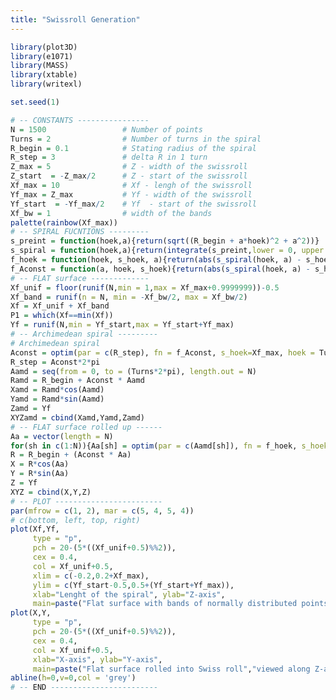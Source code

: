 ---
title: "Swissroll Generation"
---

```{r Init, include=TRUE, echo = FALSE}
library(plot3D)
library(e1071)
library(MASS)
library(xtable)
library(writexl)
```


```{r Swissroll with KNN, fig.width=12, fig.height=6, include=TRUE, echo=TRUE, fig.align = 'center', tidy = TRUE}

set.seed(1)

# -- CONSTANTS ----------------
N = 1500                 # Number of points
Turns = 2                # Number of turns in the spiral
R_begin = 0.1            # Stating radius of the spiral
R_step = 3               # delta R in 1 turn
Z_max = 5                # Z - width of the swissroll
Z_start  = -Z_max/2      # Z - start of the swissroll
Xf_max = 10              # Xf - lengh of the swissroll
Yf_max = Z_max           # Yf - width of the swissroll
Yf_start  = -Yf_max/2    # Yf  - start of the swissroll
Xf_bw = 1                # width of the bands
palette(rainbow(Xf_max))
# -- SPIRAL FUCNTIONS ---------
s_preint = function(hoek,a){return(sqrt((R_begin + a*hoek)^2 + a^2))}
s_spiral = function(hoek,a){return(integrate(s_preint,lower = 0, upper = hoek, a = a)$value)}
f_hoek = function(hoek, s_hoek, a){return(abs(s_spiral(hoek, a) - s_hoek))}
f_Aconst = function(a, hoek, s_hoek){return(abs(s_spiral(hoek, a) - s_hoek))}
# -- FLAT surface -------------
Xf_unif = floor(runif(N,min = 1,max = Xf_max+0.9999999))-0.5
Xf_band = runif(n = N, min = -Xf_bw/2, max = Xf_bw/2)
Xf = Xf_unif + Xf_band
P1 = which(Xf==min(Xf))
Yf = runif(N,min = Yf_start,max = Yf_start+Yf_max)
# -- Archimedean spiral ---------
# Archimedean spiral
Aconst = optim(par = c(R_step), fn = f_Aconst, s_hoek=Xf_max, hoek = Turns*2*pi, method = c("L-BFGS-B"))$par
R_step = Aconst*2*pi
Aamd = seq(from = 0, to = (Turns*2*pi), length.out = N)
Ramd = R_begin + Aconst * Aamd
Xamd = Ramd*cos(Aamd)
Yamd = Ramd*sin(Aamd)
Zamd = Yf
XYZamd = cbind(Xamd,Yamd,Zamd)
# -- FLAT surface rolled up ------
Aa = vector(length = N)
for(sh in c(1:N)){Aa[sh] = optim(par = c(Aamd[sh]), fn = f_hoek, s_hoek=Xf[sh], a = Aconst, method = c("L-BFGS-B"))$par}
R = R_begin + (Aconst * Aa)
X = R*cos(Aa)
Y = R*sin(Aa)
Z = Yf
XYZ = cbind(X,Y,Z)
# -- PLOT ------------------------
par(mfrow = c(1, 2), mar = c(5, 4, 5, 4))
# c(bottom, left, top, right)
plot(Xf,Yf,
     type = "p",
     pch = 20-(5*((Xf_unif+0.5)%%2)),
     cex = 0.4,
     col = Xf_unif+0.5,
     xlim = c(-0.2,0.2+Xf_max),
     ylim = c(Yf_start-0.5,0.5+(Yf_start+Yf_max)),
     xlab="Lenght of the spiral", ylab="Z-axis",
     main=paste("Flat surface with bands of normally distributed points","to be rolled into a Swiss roll",sep = '\n'))
plot(X,Y,
     type = "p",
     pch = 20-(5*((Xf_unif+0.5)%%2)),
     cex = 0.4,
     col = Xf_unif+0.5,
     xlab="X-axis", ylab="Y-axis",
     main=paste("Flat surface rolled into Swiss roll","viewed along Z-axis",sep = '\n'))
abline(h=0,v=0,col = 'grey')
# -- END ------------------------
```
